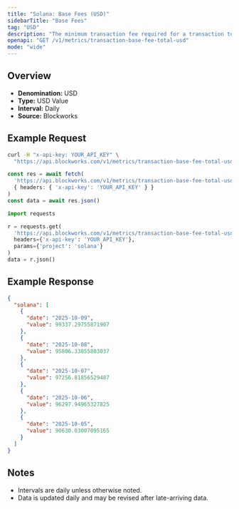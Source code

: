 ```yaml
---
title: "Solana: Base Fees (USD)"
sidebarTitle: "Base Fees"
tag: "USD"
description: "The minimum transaction fee required for a transaction to be included in a block"
openapi: "GET /v1/metrics/transaction-base-fee-total-usd"
mode: "wide"
---
```


## Overview

- **Denomination:** USD
- **Type:** USD Value
- **Interval:** Daily
- **Source:** Blockworks

## Example Request

<CodeGroup>

```bash cURL
curl -H "x-api-key: YOUR_API_KEY" \
  "https://api.blockworks.com/v1/metrics/transaction-base-fee-total-usd?project=solana"
```

```typescript TypeScript
const res = await fetch(
  'https://api.blockworks.com/v1/metrics/transaction-base-fee-total-usd?project=solana',
  { headers: { 'x-api-key': 'YOUR_API_KEY' } }
)
const data = await res.json()
```

```python Python
import requests

r = requests.get(
  'https://api.blockworks.com/v1/metrics/transaction-base-fee-total-usd',
  headers={'x-api-key': 'YOUR_API_KEY'},
  params={'project': 'solana'}
)
data = r.json()
```

</CodeGroup>

## Example Response

```json
{
  "solana": [
    {
      "date": "2025-10-09",
      "value": 99337.29755871907
    },
    {
      "date": "2025-10-08",
      "value": 95806.33855803037
    },
    {
      "date": "2025-10-07",
      "value": 97256.81856529487
    },
    {
      "date": "2025-10-06",
      "value": 96297.94965327825
    },
    {
      "date": "2025-10-05",
      "value": 90630.03007095165
    }
  ]
}
```

## Notes
- Intervals are daily unless otherwise noted.
- Data is updated daily and may be revised after late-arriving data.